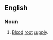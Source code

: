 ==English==

===Noun===
{{en-noun|sg=[[vascular]] [[stroma]]}}

# [[blood|Blood]] [[root]] [[supply]].
